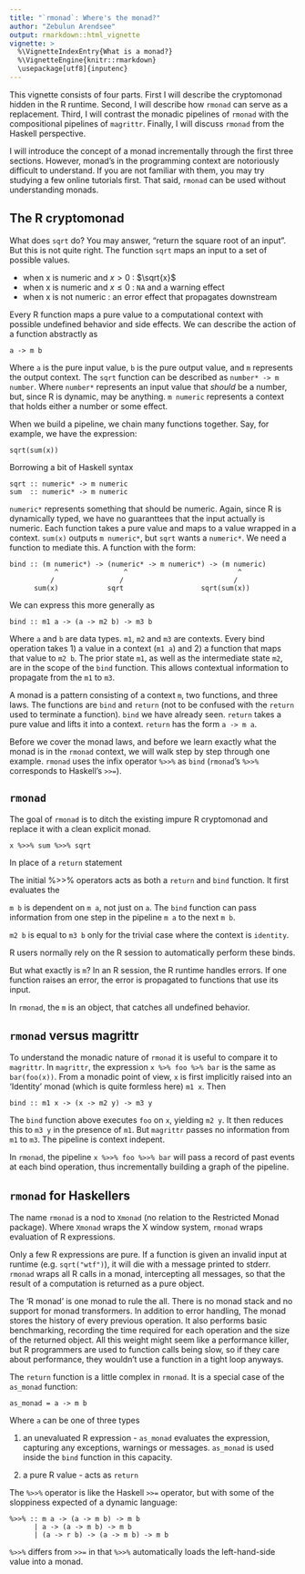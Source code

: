 ```yaml
---
title: "`rmonad`: Where's the monad?"
author: "Zebulun Arendsee"
output: rmarkdown::html_vignette
vignette: >
  %\VignetteIndexEntry{What is a monad?}
  %\VignetteEngine{knitr::rmarkdown}
  \usepackage[utf8]{inputenc}
---
```


This vignette consists of four parts. First I will describe the cryptomonad
hidden in the R runtime. Second, I will describe how `rmonad` can serve as a
replacement. Third, I will contrast the monadic pipelines of `rmonad` with the
compositional pipelines of `magrittr`. Finally, I will discuss `rmonad` from the
Haskell perspective.

I will introduce the concept of a monad incrementally through the first three
sections. However, monad's in the programming context are notoriously difficult
to understand. If you are not familiar with them, you may try studying a few
online tutorials first. That said, `rmonad` can be used without understanding
monads.



## The R cryptomonad

What does `sqrt` do? You may answer, "return the square root of an input". But
this is not quite right. The function `sqrt` maps an input to a set of possible
values.

 * when x is numeric and $x > 0$ : $\sqrt{x}$ 
 * when x is numeric and $x \le 0$ : `NA` and a warning effect
 * when x is not numeric : an error effect that propagates downstream

Every R function maps a pure value to a computational context with possible
undefined behavior and side effects. We can describe the action of a function
abstractly as

```
a -> m b
```

Where `a` is the pure input value, `b` is the pure output value, and `m`
represents the output context. The `sqrt` function can be described as `number*
-> m number`. Where `number*` represents an input value that *should* be a
number, but, since R is dynamic, may be anything. `m numeric` represents a
context that holds either a number or some effect.

When we build a pipeline, we chain many functions together. Say, for example,
we have the expression:

```
sqrt(sum(x))
```

Borrowing a bit of Haskell syntax

```
sqrt :: numeric* -> m numeric
sum  :: numeric* -> m numeric
```

`numeric*` represents something that should be numeric. Again, since R is
dynamically typed, we have no guaranttees that the input actually is numeric.
Each function takes a pure value and maps to a value wrapped in a context.
`sum(x)` outputs `m numeric*`, but `sqrt` wants a `numeric*`. We need a
function to mediate this. A function with the form:

```
bind :: (m numeric*) -> (numeric* -> m numeric*) -> (m numeric) 
           ^                ^                           ^
          /                /                           /
      sum(x)            sqrt                   sqrt(sum(x))
```

We can express this more generally as

```
bind :: m1 a -> (a -> m2 b) -> m3 b
```

Where `a` and `b` are data types. `m1`, `m2` and `m3` are contexts. Every bind
operation takes 1) a value in a context (`m1 a`) and 2) a function that maps
that value to `m2 b`. The prior state `m1`, as well as the intermediate state
`m2`, are in the scope of the `bind` function. This allows contextual
information to propagate from the `m1` to `m3`.

A monad is a pattern consisting of a context `m`, two functions, and three
laws. The functions are `bind` and `return` (not to be confused with the
`return` used to terminate a function). `bind` we have already seen. `return`
takes a pure value and lifts it into a context. `return` has the form `a -> m
a`.

Before we cover the monad laws, and before we learn exactly what the monad is
in the `rmonad` context, we will walk step by step through one example. `rmonad`
uses the infix operator `%>>%` as `bind` (`rmonad`'s `%>>%` corresponds to
Haskell's `>>=`).



## `rmonad`

The goal of `rmonad` is to ditch the existing impure R cryptomonad and replace it
with a clean explicit monad.

```
x %>>% sum %>>% sqrt
```

In place of a `return` statement 


The initial %>>% operators acts as both a `return` and `bind` function. It first evaluates the  

`m b` is dependent on `m a`, not just on `a`. The `bind` function can pass
information from one step in the pipeline `m a` to the next `m b`.

`m2 b` is equal to `m3 b` only for the trivial case where the context is
`identity`.  

R users normally rely on the R session to automatically perform these binds. 

But what exactly is `m`? In an R session, the R runtime handles errors. If one
function raises an error, the error is propagated to functions that use its
input.

In `rmonad`, the `m` is an object, that catches all undefined behavior.



## `rmonad` versus magrittr

To understand the monadic nature of `rmonad` it is useful to compare it to
`magrittr`. In `magrittr`, the expression `x %>% foo %>% bar` is the same as
`bar(foo(x))`. From a monadic point of view, `x` is first implicitly raised
into an 'Identity' monad (which is quite formless here) `m1 x`. Then

```
bind :: m1 x -> (x -> m2 y) -> m3 y
```

The `bind` function above executes `foo` on `x`, yielding `m2 y`. It then
reduces this to `m3 y` in the presence of `m1`. But `magrittr` passes no
information from `m1` to `m3`. The pipeline is context indepent. 

In `rmonad`, the pipeline `x %>>% foo %>>% bar` will pass a record of past
events at each bind operation, thus incrementally building a graph of the
pipeline.

## `rmonad` for Haskellers 

The name `rmonad` is a nod to `Xmonad` (no relation to the Restricted Monad
package). Where `Xmonad` wraps the X window system, `rmonad` wraps evaluation
of R expressions. 

Only a few R expressions are pure. If a function is given an invalid input at
runtime (e.g. `sqrt("wtf")`), it will die with a message printed to stderr.
`rmonad` wraps all R calls in a monad, intercepting all messages, so that the
result of a computation is returned as a pure object.

The 'R monad' is one monad to rule the all. There is no monad stack and no
support for monad transformers. In addition to error handling, The monad stores
the history of every previous operation. It also performs basic benchmarking,
recording the time required for each operation and the size of the returned
object. All this weight might seem like a performance killer, but R programmers
are used to function calls being slow, so if they care about performance, they
wouldn't use a function in a tight loop anyways.

The `return` function is a little complex in `rmonad`. It is a special case of
the `as_monad` function:

```
as_monad = a -> m b
```

Where `a` can be one of three types

 1. an unevaluated R expression - `as_monad` evaluates the expression,
    capturing any exceptions, warnings or messages. `as_monad` is used inside
    the `bind` function in this capacity.

 2. a pure R value - acts as `return`


The `%>>%` operator is like the Haskell `>>=` operator, but with some of the
sloppiness expected of a dynamic language:

```
%>>% :: m a -> (a -> m b) -> m b
      | a -> (a -> m b) -> m b
      | (a -> r b) -> (a -> m b) -> m b
```

`%>>%` differs from `>>=` in that `%>>%` automatically loads the left-hand-side
value into a monad.
